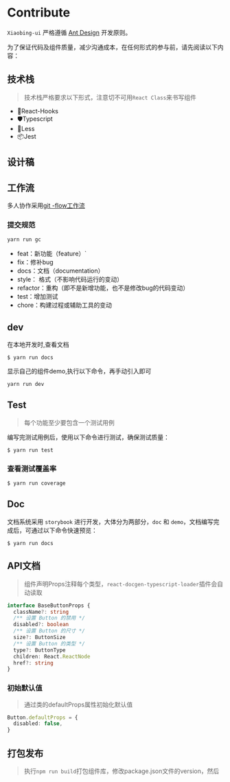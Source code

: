 
<Meta title="文档|参与贡献" />


# Contribute

`Xiaobing-ui` 严格遵循 [Ant Design](https://ant.design/docs/spec/proximity-cn) 开发原则。

为了保证代码及组件质量，减少沟通成本，在任何形式的参与前，请先阅读以下内容：




## 技术栈

> 技术栈严格要求以下形式，注意切不可用`React Class`来书写组件

- 🌈React-Hooks
- 🛡Typescript
- 🎨Less
- 📦Jest



## 设计稿



## 工作流

多人协作采用[git -flow工作流](https://www.git-tower.com/learn/git/ebook/cn/command-line/advanced-topics/git-flow)


### 提交规范

```javascript
yarn run gc
```

- feat：新功能（feature）`
- fix：修补bug
- docs：文档（documentation）
- style： 格式（不影响代码运行的变动）
- refactor：重构（即不是新增功能，也不是修改bug的代码变动）
- test：增加测试
- chore：构建过程或辅助工具的变动




## dev

在本地开发时,查看文档

```
$ yarn run docs
```

显示自己的组件demo,执行以下命令，再手动引入即可

```
yarn run dev
```


## Test

> 每个功能至少要包含一个测试用例

编写完测试用例后，使用以下命令进行测试，确保测试质量：

```
$ yarn run test
```

### 查看测试覆盖率

```
$ yarn run coverage
```


## Doc

文档系统采用 `storybook` 进行开发，大体分为两部分，`doc` 和 `demo`，文档编写完成后，可通过以下命令快速预览：

```
$ yarn run docs
```

## API文档

> 组件声明Props注释每个类型，`react-docgen-typescript-loader`插件会自动读取

```typescript
interface BaseButtonProps {
  className?: string
  /** 设置 Button 的禁用 */
  disabled?: boolean
  /** 设置 Button 的尺寸 */
  size?: ButtonSize
  /** 设置 Button 的类型 */
  type?: ButtonType
  children: React.ReactNode
  href?: string
}
```

### 初始默认值

> 通过类的defaultProps属性初始化默认值

```typescript
Button.defaultProps = {
  disabled: false,
}
```

## 打包发布

> 执行`npm run build`打包组件库，修改package.json文件的version，然后
